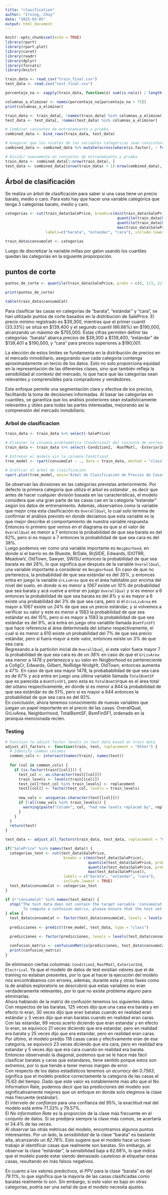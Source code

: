 ```yaml
---
title: "clasification"
author: "Irving, Chuy"
date: "2025-03-05"
output: html_document
---
```


```r
knitr::opts_chunk$set(echo = TRUE)
library(rpart)
library(rpart.plot)
library(caret)
library(readr)
library(dplyr)
library(forcats)
library(knitr)
```

```r
train_data <- read_csv("train_final.csv")
test_data <- read.csv("test_final.csv")

```

```r
porcentaje_na <- sapply(train_data, function(x) sum(is.na(x)) / length(x)) * 100

columnas_a_eliminar <- names(porcentaje_na[porcentaje_na > 75])
print(columnas_a_eliminar)

train_data <- train_data[, !names(train_data) %in% columnas_a_eliminar]
test_data <- test_data[, !names(test_data) %in% columnas_a_eliminar]

# Combinar conjuntos de entrenamiento y prueba
combined_data <- bind_rows(train_data, test_data)

# Asegurar que los niveles de las variables categóricas sean consistentes
combined_data <- combined_data %>% mutate(across(where(is.factor), ~ fct_unify(list(.))))

# Dividir nuevamente en conjuntos de entrenamiento y prueba
train_data <- combined_data[1:nrow(train_data), ]
test_data <- combined_data[(nrow(train_data) + 1):nrow(combined_data), ]

```


## Árbol de clasificación  

Se realiza un árbol de clasificación para saber si una casa tiene un precio barato, medio o caro. Para esto hay que hacer una variable categórica que tenga 3 categorías barato, medio y caro.
```r

categorias <- cut(train_data$SalePrice, breaks=c(min(train_data$SalePrice),
                                                  quantile(train_data$SalePrice, probs = 1/3),
                                                  quantile(train_data$SalePrice, probs = 2/3),
                                                  max(train_data$SalePrice)),
                  labels=c("barata", "estandar", "cara"), include.lowest=TRUE)

train_data$consumoCat <- categorias

```

Luego de discretizar la variable millas por galon usando los cuartiles quedan las categorías en la siguiente proporpoción. 

## puntos de corte
```r
puntos_de_corte <- quantile(train_data$SalePrice, probs = c(0, 1/3, 2/3, 1))

print(puntos_de_corte)

```

```r
table(train_data$consumoCat)
```
Para clasificar las casas en categorías de "barata", "estándar" y "cara", se han utilizado puntos de corte basados en la distribución de SalePrice. El precio mínimo registrado es $39,300, mientras que el primer cuantil (33.33%) se sitúa en $139,400 y el segundo cuantil (66.66%) en $190,000, alcanzando un máximo de $755,000. Estas cifras permiten definir las categorías: "barata" abarca precios de $39,300 a $139,400, "estándar" de $139,401 a $190,000, y "cara" para precios superiores a $190,001.

La elección de estos límites se fundamenta en la distribución de precios en el mercado inmobiliario, asegurando que cada categoría contenga aproximadamente un tercio de los datos. Esto no solo proporciona equidad en la representación de las diferentes clases, sino que también refleja la sensibilidad al contexto del mercado, lo que hace que las categorías sean relevantes y comprensibles para compradores y vendedores.

Este enfoque permite una segmentación clara y efectiva de los precios, facilitando la toma de decisiones informadas. Al basar las categorías en cuantiles, se garantiza que los análisis posteriores sean estadísticamente relevantes y útiles para todas las partes interesadas, mejorando así la comprensión del mercado inmobiliario.


### Arbol de clasificacion
```r
train_data <- train_data %>% select(-SalePrice)
```

```r

# Eliminar la columna problemática (Condition2) del conjunto de entrenamiento
train_data <- train_data %>% select(-Condition2, -RoofMatl, -Exterior2nd, -Electrical)

# Entrenar el modelo sin la columna Condition2
tree_model <- rpart(consumoCat ~ ., data = train_data, method = "class")

# Graficar el árbol de clasificación
rpart.plot(tree_model, main="Árbol de Clasificación de Precios de Casas", extra=102)

```
Se observan las divisiones en las categorías previstas anteriormente. Por defecto la primera categoría que utiliza el árbol es *estandar* , es decir que antes de hacer cualquier división basada en las características, el modelo considera que una gran parte de las casas cae en la categoría "estandar" según los datos de entrenamiento. Además, observamos como la variable que mejor crea esta clasificación es `OverallQual`, lo cual solo termina de confirmar el análisis previsto en donde decíamos que esta variable es la que mejor describe el comportamiento de nuestra variable respuesta. Entonces lo primero que vemos en el diagrama es que si el valor de `OverallQual` es menor a 7 entonces la probabilidad de que sea barata es del 62%, pero si es mayor a 7 entonces la probabilidad de que sea cara es del 38%.  
Luego podemos ver como una variable importante es `Neigborhood`, en donde si el barrio es de Blueste, BrDale, BrjSIDE, Edwards, IDOTRR, MeadowV, OldTown, Sawyer, SWISU entonces la probabilidad de que sea barata es del 28%, lo que significa que después de la variable `OverallQual`, una variable importante a considerar es `Neigborhood`. En caso de que  no pertenezca, la probabilidad de que sea estándar es del *35%*, y entonces entra en juego la variable *`GrLivArea`* que es el área habitable por encima del nivel del suelo, en donde si es menor a *1067* existe un *10%* de probabilidad que sea barata y acá vuelve a entrar en juego `OverallQual` y si es menor a 6 entonces la probabilidad de que sea barata es del *8%* y si es mayor a 6 existe una probabilidad del *3%* de que sea cara, pero si el `GrivLivArea`  es mayor a 1067 existe un *24%* de que sea un precio estándar, y si volvemos a verificar su valor y este es menor a 1583 la probabilidad de que sea estándar es del 15%, pero si es mayor a 1583 la probabilidad de que sea estándar es del 9%, acá entra en juego otra variablle llamada *`BsmtFinSF1`* que hace referencia al área determinada del sótano respectivamente, el cual si es menor a 610 existe un probabilidad del 7% de que sea precio estándar, pero si fuera mayor a este valor, entonces existe un 3% de que sea cara.  
Regresando a la partición inicial de `OverallQual`, si este valor fuera mayor 7 la probabilidad de que sea cara es de un *38%* en caso de que el `GrLivArea` sea menor a 1478 y pertenezca y su valor en *Neigborhood* es perteneciente a CollgCr, Edwards, Gilbert, NoRidge NridgHt, OldTown, entonces aumenta a *47%*. En caso de que sea mayor 1478, la probababilidad de que sea cara es de *67%* y acá entra en juego una última variable llamada *`TotalBsmtSF`* que es parecida a `BsmtFinSF1`, pero esta es `TotalBsmtSF`que es el área total del sótano respectivamente, en donde si es menor a 844 la probabilidad de que sea estándar  es de *51%*, pero si es mayor a 844 entonces la probabilidad de que sea cara es del 92%.  
En conclusión, ahora tenemos conocimiento de nuevas variables que juegan un papel importante en el precio de las casas: OverallQual, GrLivArea, Neighborhood, TotalBsmtSF, BsmFinSF1, ordenado en la jerarquía mencionada recién.

### Testing

```r
# Function to adjust factor levels in test data based on train data
adjust_all_factors <- function(train, test, replacement = "Other") {
  # Identify common columns
  common_cols <- intersect(names(train), names(test))
  
  for (col in common_cols) {
    if (is.factor(train[[col]])) {
      test_col <- as.character(test[[col]])
      train_levels <- levels(train[[col]])
      test_col[!test_col %in% train_levels] <- replacement
      test[[col]] <- factor(test_col, levels = train_levels)
      
      new_vals <- unique(as.character(test[[col]]))
      if (!all(new_vals %in% train_levels)) {
        warning(paste("Column", col, "had new levels replaced by", replacement))
      }
    }
  }
  return(test)
}

test_data <- adjust_all_factors(train_data, test_data, replacement = "Other")

if("SalePrice" %in% names(test_data)) {
  categorias_test <- cut(test_data$SalePrice, 
                          breaks = c(min(test_data$SalePrice),
                                     quantile(test_data$SalePrice, probs = 1/3),
                                     quantile(test_data$SalePrice, probs = 2/3),
                                     max(test_data$SalePrice)),
                          labels = c("barata", "estandar", "cara"),
                          include.lowest = TRUE)
  test_data$consumoCat <- categorias_test
}

if (!"consumoCat" %in% names(test_data)) {
  stop("The test data does not contain the target variable 'consumoCat'. 
        To compute a confusion matrix, please ensure that the test set includes the true labels (e.g., by adding a 'consumoCat' column using the same discretization as the training set).")
} else {
  test_data$consumoCat <- factor(test_data$consumoCat, levels = levels(train_data$consumoCat))
  
  predicciones <- predict(tree_model, test_data, type = "class")

  predicciones <- factor(predicciones, levels = levels(test_data$consumoCat))

  confusion_matrix <- confusionMatrix(predicciones, test_data$consumoCat)
  print(confusion_matrix)
}

```

Se eliminaron ciertas columnas: `Condition2`, `RoofMatl`, `Exterior2nd`, `Electrical`. Ya que el modelo de datos de test existían valores que el de training no estaban presentes, por lo que al hacer la ejecución del modelo nos encontrábamos con errores, además, durante esta y otras fases como la de análisis exploratorio se descrubrió que estas variables no eran verdaderamente relevantes, por lo que no existe problema alguno para eliminiarlas.  
Ahora hablando de la matriz de confusión tenemos los siguientes datos:  
Con respectos de las baratas, 125 veces dijo que una casa era barata y en efecto  lo eran, 30 veces dijo que eran baratas cuando en realidad eran estándar y 3 veces dijo que eran baratas cuando en realidad eran caras.  
Con las estandar, 89 veces acerto diciendo que eran estandar y en efecto lo eran, se equivoco 21 veces diciendo que era estandar, pero en realidad era barata y 25 veces dijo que era estandar, pero en realidad eran caras.  
Por último, el modelo predijo 118 casas caras y efectivamente eran de esa categoría, se equivocó 23 veces diciendo que era cara, pero en realidad era estandar y 5 veces dijo que era cara cuando en realidad era barata.  
Entonces observando la diagonal, podemos que se le hace más fácil clasificar baratas y caras que estandares, tiene sentido porque estos son extremos, por lo que tiende a tener menos margen de error.  
Con respecto de los datos estadísticos tenemos un *acurracy* del *0.7563*, significa que el modelo predice correctamente la categoría de las casas el 75.63 del tiempo. Dado que este valor es notablemente más alto que el No Information Rate, podemos decir que las predicciones del modelo son significativamente mejores que un enfoque en donde solo elegimos la clase más frecuente (estándar).  
El *intervalo de confianza* para una confianza del 95%, la exactitud real del modelo está entre 71.33% y 79.57%.  
El *No information Rate* es la proporción de la clase más frecuente en el conjunto de datos. Si se predijera siempre la clase más común, se acertaría el 34.4% de las veces.  
Al observar las otrás métricas del modelo, encontramos algunos puntos interesantes. Por un lado, la *sensibilidad* de la clase "barata" es bastante alta, alcanzando un *82.78%*. Esto sugiere que el modelo hace un buen trabajo al identificar casas que realmente son baratas. Sin embargo, al observar la clase "estándar", la sensibilidad baja a 62.68%, lo que indica que el modelo puede estar siendo demasiado cauteloso al etiquetar estas casas, resultando en más falsos negativos.

En cuanto a los valores predictivos, el *PPV* para la clase "barata" es del *79.11%*, lo que significa que la mayoría de las casas clasificadas como baratas realmente lo son. Sin embargo, si este valor es bajo en otras categorías, podría ser una señal de que el modelo necesita ajustes. 
